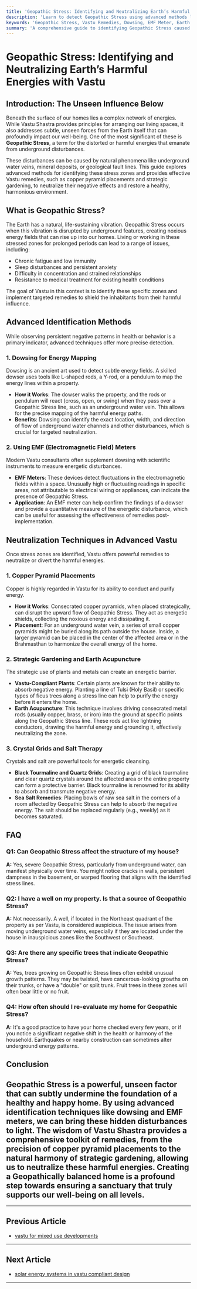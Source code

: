 ```yaml
---
title: 'Geopathic Stress: Identifying and Neutralizing Earth’s Harmful Energies with Vastu'
description: 'Learn to detect Geopathic Stress using advanced methods like dowsing and EMF meters. This guide covers Vastu remedies, including copper pyramid placements and strategic gardening, to neutralize harmful underground energies.'
keywords: 'Geopathic Stress, Vastu Remedies, Dowsing, EMF Meter, Earth Energies, Underground Water Veins, Copper Pyramid, Vastu for Health, Energy Correction'
summary: 'A comprehensive guide to identifying Geopathic Stress caused by underground water veins and mineral deposits using advanced techniques like dowsing and EMF meters. Learn effective Vastu Shastra remedies, such as copper pyramid placements and strategic gardening, to neutralize these harmful earth energies and restore harmony in your home.'
---
```


# Geopathic Stress: Identifying and Neutralizing Earth’s Harmful Energies with Vastu

## Introduction: The Unseen Influence Below

Beneath the surface of our homes lies a complex network of energies. While Vastu Shastra provides principles for arranging our living spaces, it also addresses subtle, unseen forces from the Earth itself that can profoundly impact our well-being. One of the most significant of these is **Geopathic Stress**, a term for the distorted or harmful energies that emanate from underground disturbances.

These disturbances can be caused by natural phenomena like underground water veins, mineral deposits, or geological fault lines. This guide explores advanced methods for identifying these stress zones and provides effective Vastu remedies, such as copper pyramid placements and strategic gardening, to neutralize their negative effects and restore a healthy, harmonious environment.

## What is Geopathic Stress?

The Earth has a natural, life-sustaining vibration. Geopathic Stress occurs when this vibration is disrupted by underground features, creating noxious energy fields that can rise up into our homes. Living or working in these stressed zones for prolonged periods can lead to a range of issues, including:

-   Chronic fatigue and low immunity
-   Sleep disturbances and persistent anxiety
-   Difficulty in concentration and strained relationships
-   Resistance to medical treatment for existing health conditions

The goal of Vastu in this context is to identify these specific zones and implement targeted remedies to shield the inhabitants from their harmful influence.

## Advanced Identification Methods

While observing persistent negative patterns in health or behavior is a primary indicator, advanced techniques offer more precise detection.

### 1. Dowsing for Energy Mapping

Dowsing is an ancient art used to detect subtle energy fields. A skilled dowser uses tools like L-shaped rods, a Y-rod, or a pendulum to map the energy lines within a property.

-   **How it Works**: The dowser walks the property, and the rods or pendulum will react (cross, open, or swing) when they pass over a Geopathic Stress line, such as an underground water vein. This allows for the precise mapping of the harmful energy paths.
-   **Benefits**: Dowsing can identify the exact location, width, and direction of flow of underground water channels and other disturbances, which is crucial for targeted neutralization.

### 2. Using EMF (Electromagnetic Field) Meters

Modern Vastu consultants often supplement dowsing with scientific instruments to measure energetic disturbances.

-   **EMF Meters**: These devices detect fluctuations in the electromagnetic fields within a space. Unusually high or fluctuating readings in specific areas, not attributable to electrical wiring or appliances, can indicate the presence of Geopathic Stress.
-   **Application**: An EMF meter can help confirm the findings of a dowser and provide a quantitative measure of the energetic disturbance, which can be useful for assessing the effectiveness of remedies post-implementation.

## Neutralization Techniques in Advanced Vastu

Once stress zones are identified, Vastu offers powerful remedies to neutralize or divert the harmful energies.

### 1. Copper Pyramid Placements

Copper is highly regarded in Vastu for its ability to conduct and purify energy.

-   **How it Works**: Consecrated copper pyramids, when placed strategically, can disrupt the upward flow of Geopathic Stress. They act as energetic shields, collecting the noxious energy and dissipating it.
-   **Placement**: For an underground water vein, a series of small copper pyramids might be buried along its path outside the house. Inside, a larger pyramid can be placed in the center of the affected area or in the Brahmasthan to harmonize the overall energy of the home.

### 2. Strategic Gardening and Earth Acupuncture

The strategic use of plants and metals can create an energetic barrier.

-   **Vastu-Compliant Plants**: Certain plants are known for their ability to absorb negative energy. Planting a line of Tulsi (Holy Basil) or specific types of ficus trees along a stress line can help to purify the energy before it enters the home.
-   **Earth Acupuncture**: This technique involves driving consecrated metal rods (usually copper, brass, or iron) into the ground at specific points along the Geopathic Stress line. These rods act like lightning conductors, drawing the harmful energy and grounding it, effectively neutralizing the zone.

### 3. Crystal Grids and Salt Therapy

Crystals and salt are powerful tools for energetic cleansing.

-   **Black Tourmaline and Quartz Grids**: Creating a grid of black tourmaline and clear quartz crystals around the affected area or the entire property can form a protective barrier. Black tourmaline is renowned for its ability to absorb and transmute negative energy.
-   **Sea Salt Remedies**: Placing bowls of raw sea salt in the corners of a room affected by Geopathic Stress can help to absorb the negative energy. The salt should be replaced regularly (e.g., weekly) as it becomes saturated.

## FAQ

### Q1: Can Geopathic Stress affect the structure of my house?
**A:** Yes, severe Geopathic Stress, particularly from underground water, can manifest physically over time. You might notice cracks in walls, persistent dampness in the basement, or warped flooring that aligns with the identified stress lines.

### Q2: I have a well on my property. Is that a source of Geopathic Stress?
**A:** Not necessarily. A well, if located in the Northeast quadrant of the property as per Vastu, is considered auspicious. The issue arises from moving underground water veins, especially if they are located under the house in inauspicious zones like the Southwest or Southeast.

### Q3: Are there any specific trees that indicate Geopathic Stress?
**A:** Yes, trees growing on Geopathic Stress lines often exhibit unusual growth patterns. They may be twisted, have cancerous-looking growths on their trunks, or have a "double" or split trunk. Fruit trees in these zones will often bear little or no fruit.

### Q4: How often should I re-evaluate my home for Geopathic Stress?
**A:** It's a good practice to have your home checked every few years, or if you notice a significant negative shift in the health or harmony of the household. Earthquakes or nearby construction can sometimes alter underground energy patterns.

## Conclusion

Geopathic Stress is a powerful, unseen factor that can subtly undermine the foundation of a healthy and happy home. By using advanced identification techniques like dowsing and EMF meters, we can bring these hidden disturbances to light. The wisdom of Vastu Shastra provides a comprehensive toolkit of remedies, from the precision of copper pyramid placements to the natural harmony of strategic gardening, allowing us to neutralize these harmful energies. Creating a Geopathically balanced home is a profound step towards ensuring a sanctuary that truly supports our well-being on all levels.
---
---

## Previous Article
- [vastu for mixed use developments](180909_vastu_for_mixed_use_developments.mdx)

---

## Next Article
- [solar energy systems in vastu compliant design](180911_solar_energy_systems_in_vastu_compliant_design.mdx)

---
